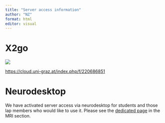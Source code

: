 ```yaml
---
title: "Server access information"
author: "NZ"
format: html
editor: visual
---
```


# X2go

![](images/clipboard-2910869127.png)

<https://cloud.uni-graz.at/index.php/f/220686851>

# Neurodesktop

We have activated server access via neurodesktop for students and those lap members who would like to use it. Please see the [dedicated page](https://visualneuroscience.github.io/mri/neurodesktop/neurodesktop.html) in the MRI section.

# 
